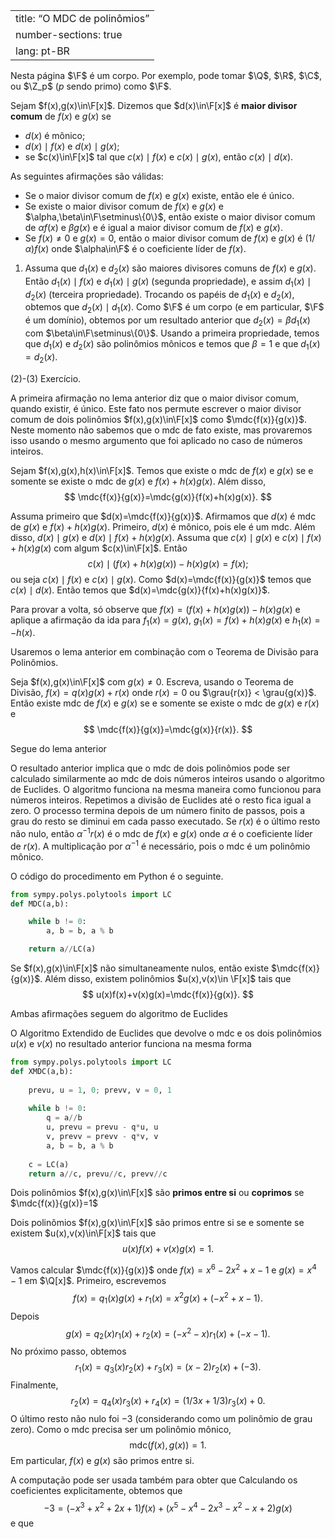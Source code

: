 

---
title: "O MDC de polinômios"
number-sections: true
lang: pt-BR
---

Nesta página $\F$ é um corpo. Por exemplo, pode tomar $\Q$, $\R$, $\C$, ou $\Z_p$ ($p$ sendo primo) como $\F$.

:::{#def-}
Sejam $f(x),g(x)\in\F[x]$. Dizemos que $d(x)\in\F[x]$ é **maior divisor comum** de $f(x)$ e $g(x)$ se


-  $d(x)$ é mônico;
-  $d(x)\mid f(x)$ e $d(x)\mid g(x)$;
-  se $c(x)\in\F[x]$ tal que $c(x)\mid f(x)$ e $c(x)\mid g(x)$, então $c(x)\mid d(x)$.

:::


:::{#lem-}
As seguintes afirmações são válidas:


-  Se o maior divisor comum de $f(x)$ e $g(x)$ existe, então ele é único.
-  Se existe o maior divisor comum de $f(x)$ e $g(x)$ e $\alpha,\beta\in\F\setminus\{0\}$, então existe o maior divisor comum de $\alpha f(x)$ e $\beta g(x)$ e é igual a maior divisor comum de $f(x)$ e $g(x)$.
-  Se $f(x)\neq 0$ e $g(x)=0$, então o maior divisor comum de $f(x)$ e $g(x)$ é $(1/\alpha)f(x)$ onde $\alpha\in\F$ é o coeficiente líder de $f(x)$.

:::


:::{.proof}
(1) Assuma que $d_1(x)$ e $d_2(x)$ são maiores divisores comuns de $f(x)$ e $g(x)$. Então $d_1(x)\mid f(x)$ e $d_1(x)\mid g(x)$ (segunda propriedade), e assim $d_1(x)\mid d_2(x)$ (terceira propriedade). Trocando os papéis de $d_1(x)$ e $d_2(x)$, obtemos que $d_2(x)\mid d_1(x)$. Como $\F$ é um corpo (e em particular, $\F$ é um domínio), obtemos por um resultado anterior que $d_2(x)=\beta d_1(x)$ com $\beta\in\F\setminus\{0\}$. Usando a primeira propriedade, temos que $d_1(x)$ e $d_2(x)$ são polinômios mônicos e temos que $\beta=1$ e que $d_1(x)=d_2(x)$.

(2)-(3) Exercício.

:::

A primeira afirmação no lema anterior diz que o maior divisor comum, quando existir, é único. Este fato nos permute escrever o maior divisor comum de dois polinômios $f(x),g(x)\in\F[x]$ como $\mdc{f(x)}{g(x)}$. Neste momento não sabemos que o mdc de fato existe, mas provaremos isso usando o mesmo argumento que foi aplicado no caso de números inteiros.

:::{#lem-}
Sejam $f(x),g(x),h(x)\in\F[x]$. Temos que existe o mdc de $f(x)$ e $g(x)$ se e somente se existe o mdc de $g(x)$ e $f(x)+h(x)g(x)$. Além disso,
$$
\mdc{f(x)}{g(x)}=\mdc{g(x)}{f(x)+h(x)g(x)}.
$$
:::


:::{.proof}
Assuma primeiro que $d(x)=\mdc{f(x)}{g(x)}$. Afirmamos que $d(x)$ é mdc de $g(x)$ e $f(x)+h(x)g(x)$. Primeiro, $d(x)$ é mônico, pois ele é um mdc. Além disso, $d(x)\mid g(x)$ e $d(x)\mid f(x)+h(x)g(x)$. Assuma que $c(x)\mid g(x)$ e $c(x)\mid f(x)+h(x)g(x)$ com algum $c(x)\in\F[x]$. Então
$$
c(x)\mid (f(x)+h(x)g(x))-h(x)g(x)=f(x);
$$
ou seja $c(x)\mid f(x)$ e $c(x)\mid g(x)$. Como $d(x)=\mdc{f(x)}{g(x)}$ temos que $c(x)\mid d(x)$. Então temos que $d(x)=\mdc{g(x)}{f(x)+h(x)g(x)}$.

Para provar a volta, só observe que $f(x)=(f(x)+h(x)g(x))-h(x)g(x)$ e aplique a afirmação da ida para $f_1(x)=g(x)$, $g_1(x)=f(x)+h(x)g(x)$ e $h_1(x)=-h(x)$.

:::

Usaremos o lema anterior em combinação com o Teorema de Divisão para Polinômios.

:::{#cor-}
Seja $f(x),g(x)\in\F[x]$ com $g(x)\neq 0$. Escreva, usando o Teorema de Divisão, $f(x)=q(x)g(x)+r(x)$ onde $r(x)=0$ ou $\grau{r(x)} < \grau{g(x)}$. Então existe mdc de $f(x)$ e $g(x)$ se e somente se existe o mdc de $g(x)$ e $r(x)$ e
$$
\mdc{f(x)}{g(x)}=\mdc{g(x)}{r(x)}.
$$
:::


:::{.proof}
Segue do lema anterior
:::

O resultado anterior implica que o mdc de dois polinômios pode ser calculado similarmente ao mdc de dois números inteiros usando o algoritmo de Euclides. O algoritmo funciona na mesma maneira como funcionou para números inteiros. Repetimos a divisão de Euclides até o resto fica igual a zero. O processo termina depois de um número finito de passos, pois a grau do resto se diminui em cada passo executado. Se $r(x)$ é o último resto não nulo, então $\alpha^{-1}r(x)$ é o mdc de $f(x)$ e $g(x)$ onde $\alpha$ é o coeficiente líder de $r(x)$. A multiplicação por $\alpha^{-1}$ é necessário, pois o mdc é um polinômio mônico.

O código do procedimento em Python é o seguinte.
```python
from sympy.polys.polytools import LC
def MDC(a,b):

    while b != 0:
        a, b = b, a % b  

    return a//LC(a)
```


:::{#cor-}
Se $f(x),g(x)\in\F[x]$ não simultaneamente nulos, então existe $\mdc{f(x)}{g(x)}$. Além disso, existem polinômios $u(x),v(x)\in \F[x]$ tais que
$$
u(x)f(x)+v(x)g(x)=\mdc{f(x)}{g(x)}.
$$
:::


:::{.proof}
Ambas afirmações seguem do algoritmo de Euclides
:::

O Algoritmo Extendido de Euclides que devolve o mdc e os dois polinômios $u(x)$ e $v(x)$ no resultado anterior funciona na mesma forma
```python
from sympy.polys.polytools import LC
def XMDC(a,b):
        
    prevu, u = 1, 0; prevv, v = 0, 1 
    
    while b != 0:
        q = a//b
        u, prevu = prevu - q*u, u
        v, prevv = prevv - q*v, v
        a, b = b, a % b
   
    c = LC(a)
    return a//c, prevu//c, prevv//c
```


:::{#def-}
Dois polinômios $f(x),g(x)\in\F[x]$ são **primos entre si** ou **coprimos** se $\mdc{f(x)}{g(x)}=1$
:::


:::{#cor-}
Dois polinômios $f(x),g(x)\in\F[x]$ são primos entre si se e somente se existem $u(x),v(x)\in\F[x]$ tais que
$$
u(x)f(x)+v(x)g(x)=1.
$$
:::


:::{#exm-}
Vamos calcular $\mdc{f(x)}{g(x)}$ onde $f(x)=x^6-2x^2+x-1$ e $g(x)=x^4-1$ em $\Q[x]$. Primeiro, escrevemos
$$
f(x)=q_1(x)g(x)+r_1(x)=x^2g(x)+(-x^2+x-1).
$$
Depois
$$
g(x)=q_2(x)r_1(x)+r_2(x)=(-x^2-x)r_1(x)+(-x-1).
$$
No próximo passo, obtemos
$$
r_1(x)=q_3(x)r_2(x)+r_3(x)=(x-2)r_2(x)+(-3).
$$
Finalmente,
$$
r_2(x)=q_4(x)r_3(x)+r_4(x)=(1/3x+1/3)r_3(x)+0.
$$
O último resto não nulo foi $-3$ (considerando como um polinômio de grau zero). Como o mdc precisa ser um polinômio mônico,
$$
\mbox{mdc}(f(x),g(x))=1.
$$
Em particular, $f(x)$ e $g(x)$ são primos entre si.

A computação pode ser usada também para obter que
\begin{align*}
-3&=r_3(x)=r_1(x)-q_3(x)r_2(x)\\&=f(x)-q_1(x)g(x)-q_3(x)(g(x)-q_2(x)r_1(x))\\
&=f(x)-q_1(x)g(x)-q_3(x)(g(x)-q_2(x)(f(x)-q_1(x)g(x)))\\
&=(1+q_2(x)q_3(x))f(x)+(-q_1(x)-q_3(x)-q_1(x)q_2(x)q_3(x))g(x).
\end{align*}
Calculando os coeficientes explicitamente, obtemos que
$$
-3 = (-x^3+x^2+2x+1)f(x)+(x^5-x^4-2x^3-x^2-x+2)g(x)
$$
e que
\begin{align*}
&\mdc{f(x)}{g(x)}=1 \\&= \frac 13(x^3-x^2-2x-1)f(x)-\frac 13(x^5-x^4-2x^3-x^2-x+2)g(x)
\end{align*}

:::

